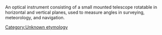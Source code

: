 {{rfc}}
An optical instrument consisting of a small mounted telescope rotatable in horizontal and vertical planes, used to measure angles in surveying, meteorology, and navigation.

[[Category:Unknown etymology]]
